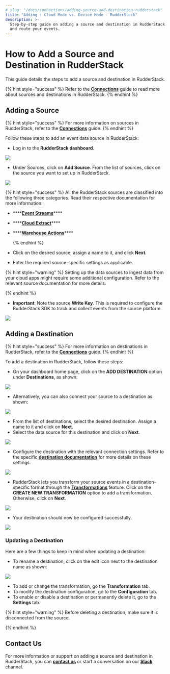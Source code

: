 ```yaml
---
# slug: "/docs/connections/adding-source-and-destination-rudderstack"
title: "Adding : Cloud Mode vs. Device Mode - RudderStack"
description: >-
  Step-by-step guide on adding a source and destination in RudderStack to track
  and route your events.
---
```


# How to Add a Source and Destination in RudderStack

This guide details the steps to add a source and destination in RudderStack.

{% hint style="success" %}
Refer to the [**Connections**](./) guide to read more about sources and
destinations in RudderStack.
{% endhint %}

## Adding a Source

{% hint style="success" %}
For more information on sources in RudderStack, refer to the
[**Connections**](./) guide.
{% endhint %}

Follow these steps to add an event data source in RudderStack:

- Log in to the **RudderStack dashboard**.

![](../.gitbook/assets/1%20%2826%29.png)

- Under Sources, click on **Add Source**. From the list of sources, click on the source you want to set up in RudderStack.

![](../.gitbook/assets/2%20%2830%29.png)

{% hint style="success" %}
All the RudderStack sources are classified into the following three categories. Read their respective documentation for more information:

- \*\*\*\*[**Event Streams**](../stream-sources/)\*\*\*\*
- \*\*\*\*[**Cloud Extract**](../cloud-extract-sources/)\*\*\*\*
- \*\*\*\*[**Warehouse Actions**](../warehouse-actions/)\*\*\*\*

  {% endhint %}

- Click on the desired source, assign a name to it, and click **Next**.
- Enter the required source-specific settings as applicable.

{% hint style="warning" %}
Setting up the data sources to ingest data from your cloud apps might require some additional configuration. Refer to the relevant source documentation for more details.

{% endhint %}

- **Important**: Note the source **Write Key**. This is required to configure the RudderStack SDK to track and collect events from the source platform.

![](../.gitbook/assets/latest.png)

## Adding a Destination

{% hint style="success" %}
For more information on destinations in RudderStack, refer to the
[**Connections**](./) guide.
{% endhint %}

To add a destination in RudderStack, follow these steps:

- On your dashboard home page, click on the **ADD DESTINATION** option under **Destinations**, as shown:

![](../.gitbook/assets/1%20%2827%29.png)

- Alternatively, you can also connect your source to a destination as shown:

![](../.gitbook/assets/latest-1.png)

- From the list of destinations, select the desired destination. Assign a name to it and click on **Next**.
- Select the data source for this destination and click on **Next**.

![](../.gitbook/assets/screen-shot-2021-05-19-at-4.54.30-pm.png)

- Configure the destination with the relevant connection settings. Refer to the specific [**destination documentation**](../destinations/) for more details on these settings.

![](../.gitbook/assets/ga1%20%281%29.png)

- RudderStack lets you transform your source events in a destination-specific format through the [**Transformations**](../adding-a-new-user-transformation-in-rudderstack/) feature. Click on the **CREATE NEW TRANSFORMATION** option to add a transformation. Otherwise, click on **Next**.

![](../.gitbook/assets/screen-shot-2021-05-19-at-5.01.56-pm%20%281%29.png)

- Your destination should now be configured successfully.

![](../.gitbook/assets/latest23.png)

### Updating a Destination

Here are a few things to keep in mind when updating a destination:

- To rename a destination, click on the edit icon next to the destination name as shown:

![](../.gitbook/assets/screen-shot-2021-08-25-at-11.18.08-am.png)

- To add or change the transformation, go the **Transformation** tab.
- To modify the destination configuration, go to the **Configuration** tab.
- To enable or disable a destination or permanently delete it, go to the **Settings** tab.

{% hint style="warning" %}
Before deleting a destination, make sure it is disconnected from the source.

{% endhint %}

## Contact Us

For more information or support on adding a source and destination in RudderStack, you can [**contact us**](mailto:%20docs@rudderstack.com) or start a conversation on our [**Slack**](https://resources.rudderstack.com/join-rudderstack-slack) channel.
